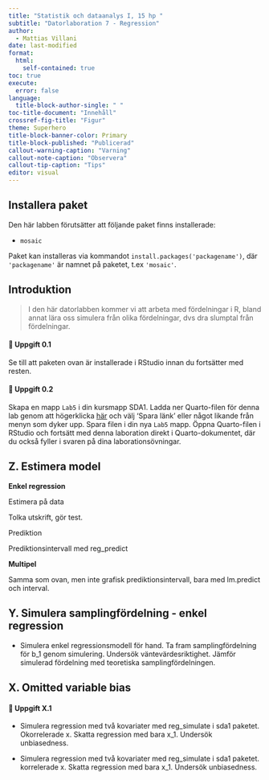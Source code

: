 ```yaml
---
title: "Statistik och dataanalys I, 15 hp "
subtitle: "Datorlaboration 7 - Regression"
author: 
  - Mattias Villani
date: last-modified
format: 
  html:
    self-contained: true
toc: true
execute:
  error: false
language: 
  title-block-author-single: " "
toc-title-document: "Innehåll"
crossref-fig-title: "Figur"
theme: Superhero
title-block-banner-color: Primary
title-block-published: "Publicerad"
callout-warning-caption: "Varning"
callout-note-caption: "Observera"
callout-tip-caption: "Tips"
editor: visual
---
```


::: callout-warning
## Installera paket

Den här labben förutsätter att följande paket finns installerade:

-   `mosaic`

Paket kan installeras via kommandot `install.packages('packagename')`, där `'packagename'` är namnet på paketet, t.ex `'mosaic'`.
:::

## Introduktion

> I den här datorlabben kommer vi att arbeta med fördelningar i R, bland annat lära oss simulera från olika fördelningar, dvs dra slumptal från fördelningar.

#### 💪 Uppgift 0.1

Se till att paketen ovan är installerade i RStudio innan du fortsätter med resten.

#### 💪 Uppgift 0.2

Skapa en mapp `Lab5` i din kursmapp SDA1. Ladda ner Quarto-filen för denna lab genom att högerklicka [här](https://github.com/StatisticsSU/SDA1/raw/main/datorlab/lab7/DatorLab7.qmd) och välj 'Spara länk' eller något likande från menyn som dyker upp. Spara filen i din nya `Lab5` mapp. Öppna Quarto-filen i RStudio och fortsätt med denna laboration direkt i Quarto-dokumentet, där du också fyller i svaren på dina laborationsövningar.

## Z. Estimera model

**Enkel regression**

Estimera på data

Tolka utskrift, gör test.

Prediktion

Prediktionsintervall med reg_predict

**Multipel**

Samma som ovan, men inte grafisk prediktionsintervall, bara med lm.predict och interval.

## Y. Simulera samplingfördelning - enkel regression

-   Simulera enkel regressionsmodell för hand. Ta fram samplingfördelning för b_1 genom simulering. Undersök väntevärdesriktighet. Jämför simulerad fördelning med teoretiska samplingfördelningen.

## X. Omitted variable bias

#### 💪 Uppgift X.1

-   Simulera regression med två kovariater med reg_simulate i sda1 paketet. Okorrelerade x. Skatta regression med bara x_1. Undersök unbiasedness.

-   Simulera regression med två kovariater med reg_simulate i sda1 paketet. korrelerade x. Skatta regression med bara x_1. Undersök unbiasedness.
